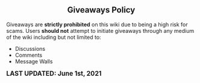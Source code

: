 <center>
<br />
<noinclude>{{RulesAndPoliciesNavigation}}</noinclude>

== '''Giveaways Policy''' ==
{{FrameSquare|color = db0f4d|content= The '''giveaways policy''' is a set of standards that '''ALL''' users must comply to while on the Bubble Gum Simulator Wiki.<br />
[https://www.fandom.com/terms-of-use Fandom's Terms of Use] applies '''''globally'''''.}}
</center>

Giveaways are '''strictly prohibited''' on this wiki due to being a high risk for scams. Users '''should not''' attempt to initiate giveaways through any medium of the wiki including but not limited to:
* Discussions
* Comments
* Message Walls

<big>'''LAST UPDATED: June 1st, 2021'''</big>
